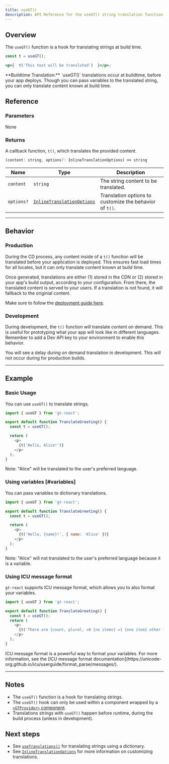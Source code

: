 ```yaml
---
title: useGT()
description: API Reference for the useGT() string translation function
---
```


## Overview

The `useGT()` function is a hook for translating strings at build time.

```jsx
const t = useGT();

<p>{  t('This text will be translated')  }</p>;
```

<Callout>
**Buildtime Translation:**
`useGT()` translations occur at buildtime, before your app deploys.
Though you can pass variables to the translated string, you can only translate content known at build time.
</Callout>

## Reference
### Parameters
None

### Returns

A callback function, `t()`, which translates the provided content.

```jsx
(content: string, options?: InlineTranslationOptions) => string
```

| Name                  | Type | Description                                                                 |
|-----------------------|--|-----------------------------------------------------------------------------|
| `content`             | `string` | The string content to be translated.                                     |
| `options?`            | [`InlineTranslationOptions`](/docs/react/api/types/InlineTranslationOptions) | Translation options to customize the behavior of `t()`. |

---

## Behavior


### Production
During the CD process, any content inside of a `t()` function will be translated before your application is deployed.
This ensures fast load times for all locales, but it can only translate content known at build time.

Once generated, translations are either (1) stored in the CDN or (2) stored in your app's build output, according to your configuration.
From there, the translated content is served to your users.
If a translation is not found, it will fallback to the originial content.

Make sure to follow the [deployment guide here](/docs/react/tutorials/quickdeploy).

### Development
During development, the `t()` function will translate content on demand.
This is useful for prototyping what your app will look like in different languages.
Remember to add a Dev API key to your environment to enable this behavior.

You will see a delay during on demand translation in development.
This will not occur during for production builds.

---


## Example

### Basic Usage
You can use `useGT()` to translate strings.

```javascript copy
import { useGT } from 'gt-react';

export default function TranslateGreeting() {
  const t = useGT();

  return (
    <p>
      {t('Hello, Alice!')}
    </p>
  );
}
```
Note: "Alice" will be translated to the user's preferred language.


### Using variables [#variables]
You can pass variables to dictionary translations.

```javascript copy
import { useGT } from 'gt-react';

export default function TranslateGreeting() {
  const t = useGT();

  return (
    <p>
      {t('Hello, {name}!', { name: 'Alice' })}
    </p>
  );
}
```
Note: "Alice" will not translated to the user's preferred language because it is a variable.

### Using ICU message format

`gt-react` supports ICU message format, which allows you to also format your variables.

```javascript copy
import { useGT } from 'gt-react';

export default function TranslateGreeting() {
  const t = useGT();
  return (
    <p>
      {t('There are {count, plural, =0 {no items} =1 {one item} other {{count} items}} in the cart', { count: 10 })}
    </p>
  );
}
```

<Callout>
  ICU message format is a powerful way to format your variables.
  For more information, see the [ICU message format documentation](https://unicode-org.github.io/icu/userguide/format_parse/messages/).
</Callout>

---

## Notes
 * The `useGT()` function is a hook for translating strings.
 * The `useGT()` hook can only be used within a component wrapped by a [`<GTProvider>` component](/docs/react/api/components/gtprovider).
 * Translations strings with `useGT()` happen before runtime, during the build process (unless in development).

## Next steps
 * See [`useTranslations()`](/docs/react/api/dictionary/useTranslations) for translating strings using a dictionary.
 * See [`InlineTranslationOptions`](/docs/react/api/types/InlineTranslationOptions) for more information on customizing translations.
